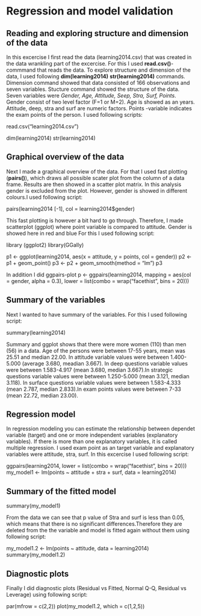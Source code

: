 # Regression and model validation

## Reading and exploring structure and dimension of the data
In this excercise I first read the data (learning2014.csv) that was created in the data wrankling part of the excercise. For this I used **read.csv()**-commmand that reads the data. To explore structure and dimension of the data, I used following **dim(learning2014)** **str(learning2014)** commands. Dimension command showed that data consisted of 166 observations and seven variables. Stucture command showed the structure of the data. Seven variables were *Gender, Age, Attitude, Seep, Stra, Surf, Points*. Gender consist of two level factor (F=1 or M=2). Age is showed as an years. Attitude, deep, stra and surf are numeric factors. Points -variable indicates the exam points of the person.  I used following scripts:

read.csv("learning2014.csv")

dim(learning2014)
str(learning2014)

## Graphical overview of the data
Next I made a graphical overview of the data. For that I used fast plotting (**pairs()**), which draws all possible scater plot from the column of a data frame. Results are then showed in a scatter plot matrix. In this analysis gender is excluded from the plot. However, gender is showed in different colours.I used following script:

pairs(learning2014 [-1], col = learning2014$gender)

This fast plotting is however a bit hard to go through. Therefore, I made scatterplot (ggplot) where point variable is compared to attitude. Gender is showed here in red and blue  For this I used following script: 

library (ggplot2)
library(GGally)

p1 <- ggplot(learning2014, aes(x = attitude, y = points, col = gender))
p2 <- p1 + geom_point()
p3 <- p2 + geom_smooth(method = "lm")
p3

In addition I did ggpairs-plot
p <- ggpairs(learning2014, mapping = aes(col = gender, alpha = 0.3), lower = list(combo = wrap("facethist", bins = 20)))

## Summary of the variables
Next I wanted to have summary of the variables. For this I used following script: 

summary(learning2014)

Summary and ggplot shows that there were more women (110) than men (56) in a data. Age of the persons were between 17-55 years, mean was 25.51 and median 22.00. In attitude variable values were between 1.400-5.000 (average 3.680, meadian 3.667). In deep questions variable values were between 1.583-4.917 (mean 3.680, median 3.667).In strategic questions variable values were between 1.250-5.000 (mean 3.121, median 3.118).
In surface questions variable values were between 1.583-4.333 (mean 2.787, median 2.833).In exam points values were between 7-33 (mean 22.72, median 23.00).


## Regression model
In regression modeling you can estimate the relationship between dependet variable (target) and one or more independent variables (explanatory variables). If there is more than one explanatory variables, it is called multiple regression. I used exam point as an target variable and explanatory variables were attitude, stra, surf. In this excercise I used following script:

ggpairs(learning2014, lower = list(combo = wrap("facethist", bins = 20)))
my_model1 <- lm(points ~ attitude + stra + surf, data = learning2014)

## Summary of the fitted model
summary(my_model1)

From the data we can see that p value of Stra and surf is less than   0.05, which means that there is no significant differences.Therefore  they are deleted from the the variable and model is fitted again without them using following script:

my_model1.2 <- lm(points ~ attitude, data = learning2014)
summary(my_model1.2)

## Diagnostic plots
Finally I did diagnostic plots (Residual vs Fitted, Normal Q-Q, Residual vs Leverage) using following script:

par(mfrow = c(2,2))
plot(my_model1.2, which = c(1,2,5))
 
 